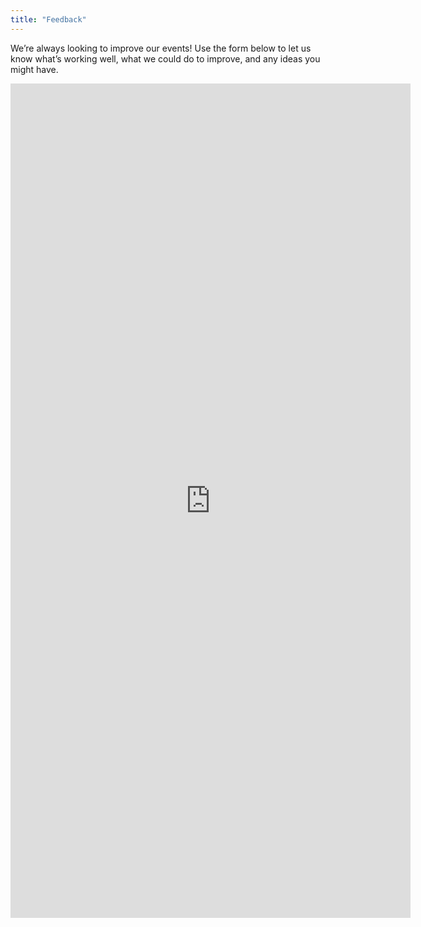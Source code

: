 ```yaml
---
title: "Feedback"
---
```


We're always looking to improve our events! Use the form below to let us know what's working well, what we could do to improve, and any ideas you might have.

<iframe src="https://docs.google.com/forms/d/e/1FAIpQLSepX_l-hCLQf4uSJyS6PATOb-UZ9Ow5w48YrV3L_jcx9FKZZw/viewform?embedded=true" width="640" height="1335" frameborder="0" marginheight="0" marginwidth="0">Loading…</iframe>
